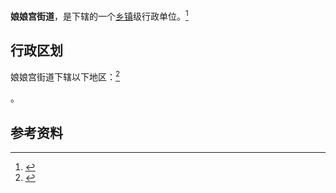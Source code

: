 {{中国乡级行政区|21/07/11/170/000}}

'''娘娘宫街道'''，是{{PRC admin/fullname|21/07/11/170/000|3}}下辖的一个[[乡镇|乡镇]]级行政单位。<ref>{{PRC admin/ref sgc|{{PRC admin/parent|21/07/11/170/000}}}}</ref>

== 行政区划 ==

娘娘宫街道下辖以下地区：<ref>{{PRC admin/ref sgc|21/07/11/170/000}}</ref>

{{PRC admin/children|21/07/11/170/000}}。

== 参考资料 ==

{{reflist}}

{{行政区划小作品}}
{{PRC admin/navcat|21/07/11/170/000}}